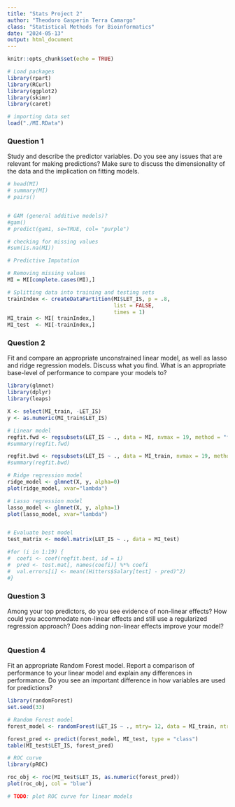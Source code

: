 ```yaml
---
title: "Stats Project 2"
author: "Theodoro Gasperin Terra Camargo"
class: "Statistical Methods for Bioinformatics"
date: "2024-05-13"
output: html_document
---
```


```r
knitr::opts_chunk$set(echo = TRUE)

# Load packages
library(rpart)
library(RCurl)
library(ggplot2)
library(skimr)
library(caret)

# importing data set
load("./MI.RData")

```

### Question 1

Study and describe the predictor variables. Do you see any issues that are relevant for making predictions? Make sure to discuss the dimensionality of the data and the implication on fitting models.


```r
# head(MI)
# summary(MI)
# pairs()


# GAM (general additive models)? 
#gam()
# predict(gam1, se=TRUE, col= "purple")

# checking for missing values
#sum(is.na(MI))

```

```r

# Predictive Imputation

# Removing missing values
MI = MI[complete.cases(MI),]

```


```r
# Splitting data into training and testing sets
trainIndex <- createDataPartition(MI$LET_IS, p = .8, 
                                  list = FALSE, 
                                  times = 1)
MI_train <- MI[ trainIndex,]
MI_test  <- MI[-trainIndex,]
```

### Question 2  

Fit and compare an appropriate unconstrained linear model, as well as lasso and ridge regression models. Discuss what you find. What is an appropriate base-level of performance to compare your models to?

```r

library(glmnet)
library(dplyr)
library(leaps)

X <- select(MI_train, -LET_IS)
y <- as.numeric(MI_train$LET_IS)

# Linear model
regfit.fwd <- regsubsets(LET_IS ~ ., data = MI, nvmax = 19, method = "forward")
#summary(regfit.fwd)

regfit.bwd <- regsubsets(LET_IS ~ ., data = MI_train, nvmax = 19, method = "backward") 
#summary(regfit.bwd)

# Ridge regression model
ridge_model <- glmnet(X, y, alpha=0)
plot(ridge_model, xvar="lambda")

# Lasso regression model
lasso_model <- glmnet(X, y, alpha=1)
plot(lasso_model, xvar="lambda")


# Evaluate best model
test_matrix <- model.matrix(LET_IS ~ ., data = MI_test)

#for (i in 1:19) {
#  coefi <- coef(regfit.best, id = i)
#  pred <- test.mat[, names(coefi)] %*% coefi 
#  val.errors[i] <- mean((Hitters$Salary[test] - pred)^2)
#}

```

### Question 3

Among your top predictors, do you see evidence of non-linear effects? How could you accommodate non-linear effects and still use a regularized regression approach? Does adding non-linear effects improve your model?

```r



```

### Question 4

Fit an appropriate Random Forest model. Report a comparison of performance to your linear model and explain any differences in performance. Do you see an important difference in how variables are used for predictions?

```r
library(randomForest)
set.seed(33)

# Random Forest model
forest_model <- randomForest(LET_IS ~ ., mtry= 12, data = MI_train, ntree = 500)

forest_pred <- predict(forest_model, MI_test, type = "class")
table(MI_test$LET_IS, forest_pred)

```

```r
# ROC curve
library(pROC)

roc_obj <- roc(MI_test$LET_IS, as.numeric(forest_pred))
plot(roc_obj, col = "blue")

# TODO: plot ROC curve for linear models

```

```r

```
